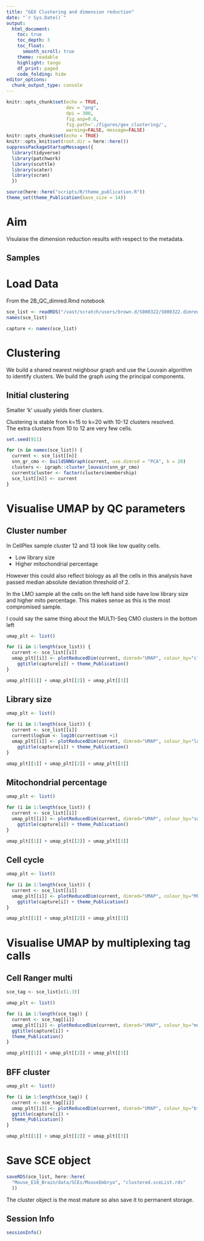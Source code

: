 ```yaml
---
title: "GEX Clustering and dimension reduction"
date: "`r Sys.Date()`"
output:
  html_document:
    toc: true
    toc_depth: 3
    toc_float:
      smooth_scroll: true
    theme: readable
    highlight: tango 
    df_print: paged
    code_folding: hide
editor_options: 
  chunk_output_type: console
---
```


```r
knitr::opts_chunk$set(echo = TRUE,
                      dev = "png",
                      dpi = 300,
                      fig.asp=0.6, 
                      fig.path='./figures/gex_clustering/',
                      warning=FALSE, message=FALSE)
knitr::opts_chunk$set(echo = TRUE)
knitr::opts_knit$set(root.dir = here::here())
suppressPackageStartupMessages({
  library(tidyverse)
  library(patchwork)
  library(scuttle)
  library(scater)
  library(scran)
  })

source(here::here("scripts/R/theme_publication.R"))
theme_set(theme_Publication(base_size = 14))
```

# Aim

Visulaise the dimension reduction results with respect to the metadata.

## Samples

# Load Data

From the 2B_QC_dimred.Rmd notebook

```r
sce_list <- readRDS("/vast/scratch/users/brown.d/S000322/S000322.dimred.rds")
names(sce_list)

capture <- names(sce_list)
```

# Clustering

We build a shared nearest neighbour graph and use the Louvain algorithm to identify clusters. We build the graph using the principal components.

## Initial clustering

Smaller 'k' usually yields finer clusters.

Clustering is stable from k=15 to k=20 with 10-12 clusters resolved.  
The extra clusters from 10 to 12 are very few cells.

```r
set.seed(911)

for (n in names(sce_list)) {
  current <- sce_list[[n]]
  snn_gr_cmo <- buildSNNGraph(current, use.dimred = "PCA", k = 20) 
  clusters <- igraph::cluster_louvain(snn_gr_cmo)
  current$cluster <- factor(clusters$membership)
  sce_list[[n]] <- current
}
```

# Visualise UMAP by QC parameters {.tabset}

## Cluster number

In CellPlex sample cluster 12 and 13 look like low quality cells.

* Low library size
* Higher mitochondrial percentage

However this could also reflect biology as all the cells in this analysis have passed median absolute deviation threshold of 2.

In the LMO sample all the cells on the left hand side have low library size and higher mito percentage. This makes sense as this is the most compromised sample.

I could say the same thing about the MULTI-Seq CMO clusters in the bottom left

```r
umap_plt <- list()

for (i in 1:length(sce_list)) {
  current <- sce_list[[i]]
  umap_plt[[i]] <- plotReducedDim(current, dimred="UMAP", colour_by="cluster") + 
    ggtitle(capture[i]) + theme_Publication()
}

umap_plt[[1]] + umap_plt[[2]] + umap_plt[[3]]
```

## Library size

```r
umap_plt <- list()

for (i in 1:length(sce_list)) {
  current <- sce_list[[i]]
  current$logSum <- log10(current$sum +1)
  umap_plt[[i]] <- plotReducedDim(current, dimred="UMAP", colour_by="logSum") + 
    ggtitle(capture[i]) + theme_Publication()
}

umap_plt[[1]] + umap_plt[[2]] + umap_plt[[3]]
```

## Mitochondrial percentage

```r
umap_plt <- list()

for (i in 1:length(sce_list)) {
  current <- sce_list[[i]]
  umap_plt[[i]] <- plotReducedDim(current, dimred="UMAP", colour_by="subsets_Mito_percent") + 
    ggtitle(capture[i]) + theme_Publication()
}

umap_plt[[1]] + umap_plt[[2]] + umap_plt[[3]]
```

## Cell cycle

```r
umap_plt <- list()

for (i in 1:length(sce_list)) {
  current <- sce_list[[i]]
  umap_plt[[i]] <- plotReducedDim(current, dimred="UMAP", colour_by="Mki67") + 
    ggtitle(capture[i]) + theme_Publication()
}

umap_plt[[1]] + umap_plt[[2]] + umap_plt[[3]]
```

# Visualise UMAP by multiplexing tag calls {.tabset}

## Cell Ranger multi

```r
sce_tag <- sce_list[c(1:3)]

umap_plt <- list()

for (i in 1:length(sce_tag)) {
  current <- sce_tag[[i]]
  umap_plt[[i]] <- plotReducedDim(current, dimred="UMAP", colour_by="mul_Assignment") + 
  ggtitle(capture[i]) +
  theme_Publication()
}

umap_plt[[1]] + umap_plt[[2]] + umap_plt[[3]]
```

## BFF cluster

```r
umap_plt <- list()

for (i in 1:length(sce_tag)) {
  current <- sce_tag[[i]]
  umap_plt[[i]] <- plotReducedDim(current, dimred="UMAP", colour_by="bff_cluster") + 
  ggtitle(capture[i]) +
  theme_Publication()
}

umap_plt[[1]] + umap_plt[[2]] + umap_plt[[3]]
```

# Save SCE object

```r
saveRDS(sce_list, here::here(
  "Mouse_E18_Brain/data/SCEs/MouseEmbryo", "clustered.sceList.rds"
  ))
```

The cluster object is the most mature so also save it to permanent storage.

## Session Info

```r
sessionInfo()
```
